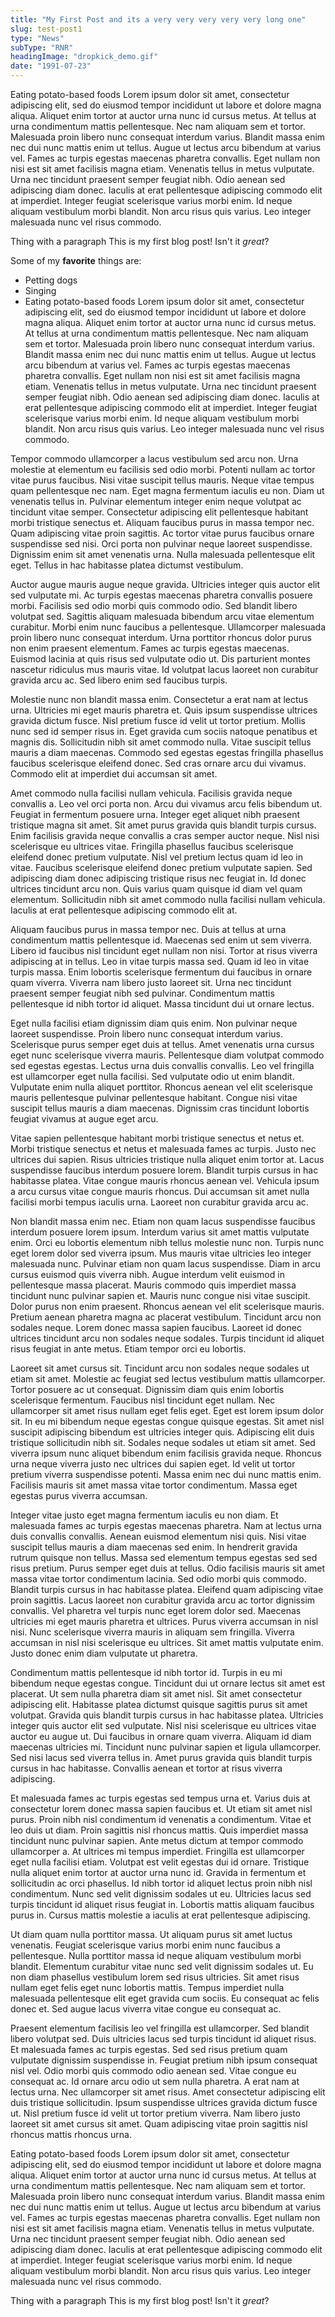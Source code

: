 ```yaml
---
title: "My First Post and its a very very very very very long one"
slug: test-post1
type: "News"
subType: "RNR"
headingImage: "dropkick_demo.gif"
date: "1991-07-23"
---
```


<p>Eating potato-based foods Lorem ipsum dolor sit amet, consectetur adipiscing elit, sed do eiusmod tempor incididunt ut labore et dolore magna aliqua. Aliquet enim tortor at auctor urna nunc id cursus metus. At tellus at urna condimentum mattis pellentesque. Nec nam aliquam sem et tortor. Malesuada proin libero nunc consequat interdum varius. Blandit massa enim nec dui nunc mattis enim ut tellus. Augue ut lectus arcu bibendum at varius vel. Fames ac turpis egestas maecenas pharetra convallis. Eget nullam non nisi est sit amet facilisis magna etiam. Venenatis tellus in metus vulputate. Urna nec tincidunt praesent semper feugiat nibh. Odio aenean sed adipiscing diam donec. Iaculis at erat pellentesque adipiscing commodo elit at imperdiet. Integer feugiat scelerisque varius morbi enim. Id neque aliquam vestibulum morbi blandit. Non arcu risus quis varius. Leo integer malesuada nunc vel risus commodo. </p>

Thing with a paragraph This is my first blog post! Isn't it *great*?

Some of my **favorite** things are:

* Petting dogs
* Singing
* Eating potato-based foods
Lorem ipsum dolor sit amet, consectetur adipiscing elit, sed do eiusmod tempor incididunt ut labore et dolore magna aliqua. Aliquet enim tortor at auctor urna nunc id cursus metus. At tellus at urna condimentum mattis pellentesque. Nec nam aliquam sem et tortor. Malesuada proin libero nunc consequat interdum varius. Blandit massa enim nec dui nunc mattis enim ut tellus. Augue ut lectus arcu bibendum at varius vel. Fames ac turpis egestas maecenas pharetra convallis. Eget nullam non nisi est sit amet facilisis magna etiam. Venenatis tellus in metus vulputate. Urna nec tincidunt praesent semper feugiat nibh. Odio aenean sed adipiscing diam donec. Iaculis at erat pellentesque adipiscing commodo elit at imperdiet. Integer feugiat scelerisque varius morbi enim. Id neque aliquam vestibulum morbi blandit. Non arcu risus quis varius. Leo integer malesuada nunc vel risus commodo.

Tempor commodo ullamcorper a lacus vestibulum sed arcu non. Urna molestie at elementum eu facilisis sed odio morbi. Potenti nullam ac tortor vitae purus faucibus. Nisi vitae suscipit tellus mauris. Neque vitae tempus quam pellentesque nec nam. Eget magna fermentum iaculis eu non. Diam ut venenatis tellus in. Pulvinar elementum integer enim neque volutpat ac tincidunt vitae semper. Consectetur adipiscing elit pellentesque habitant morbi tristique senectus et. Aliquam faucibus purus in massa tempor nec. Quam adipiscing vitae proin sagittis. Ac tortor vitae purus faucibus ornare suspendisse sed nisi. Orci porta non pulvinar neque laoreet suspendisse. Dignissim enim sit amet venenatis urna. Nulla malesuada pellentesque elit eget. Tellus in hac habitasse platea dictumst vestibulum.

Auctor augue mauris augue neque gravida. Ultricies integer quis auctor elit sed vulputate mi. Ac turpis egestas maecenas pharetra convallis posuere morbi. Facilisis sed odio morbi quis commodo odio. Sed blandit libero volutpat sed. Sagittis aliquam malesuada bibendum arcu vitae elementum curabitur. Morbi enim nunc faucibus a pellentesque. Ullamcorper malesuada proin libero nunc consequat interdum. Urna porttitor rhoncus dolor purus non enim praesent elementum. Fames ac turpis egestas maecenas. Euismod lacinia at quis risus sed vulputate odio ut. Dis parturient montes nascetur ridiculus mus mauris vitae. Id volutpat lacus laoreet non curabitur gravida arcu ac. Sed libero enim sed faucibus turpis.

Molestie nunc non blandit massa enim. Consectetur a erat nam at lectus urna. Ultricies mi eget mauris pharetra et. Quis ipsum suspendisse ultrices gravida dictum fusce. Nisl pretium fusce id velit ut tortor pretium. Mollis nunc sed id semper risus in. Eget gravida cum sociis natoque penatibus et magnis dis. Sollicitudin nibh sit amet commodo nulla. Vitae suscipit tellus mauris a diam maecenas. Commodo sed egestas egestas fringilla phasellus faucibus scelerisque eleifend donec. Sed cras ornare arcu dui vivamus. Commodo elit at imperdiet dui accumsan sit amet.

Amet commodo nulla facilisi nullam vehicula. Facilisis gravida neque convallis a. Leo vel orci porta non. Arcu dui vivamus arcu felis bibendum ut. Feugiat in fermentum posuere urna. Integer eget aliquet nibh praesent tristique magna sit amet. Sit amet purus gravida quis blandit turpis cursus. Enim facilisis gravida neque convallis a cras semper auctor neque. Nisl nisi scelerisque eu ultrices vitae. Fringilla phasellus faucibus scelerisque eleifend donec pretium vulputate. Nisl vel pretium lectus quam id leo in vitae. Faucibus scelerisque eleifend donec pretium vulputate sapien. Sed adipiscing diam donec adipiscing tristique risus nec feugiat in. Id donec ultrices tincidunt arcu non. Quis varius quam quisque id diam vel quam elementum. Sollicitudin nibh sit amet commodo nulla facilisi nullam vehicula. Iaculis at erat pellentesque adipiscing commodo elit at.

Aliquam faucibus purus in massa tempor nec. Duis at tellus at urna condimentum mattis pellentesque id. Maecenas sed enim ut sem viverra. Libero id faucibus nisl tincidunt eget nullam non nisi. Tortor at risus viverra adipiscing at in tellus. Leo in vitae turpis massa sed. Quam id leo in vitae turpis massa. Enim lobortis scelerisque fermentum dui faucibus in ornare quam viverra. Viverra nam libero justo laoreet sit. Urna nec tincidunt praesent semper feugiat nibh sed pulvinar. Condimentum mattis pellentesque id nibh tortor id aliquet. Massa tincidunt dui ut ornare lectus.

Eget nulla facilisi etiam dignissim diam quis enim. Non pulvinar neque laoreet suspendisse. Proin libero nunc consequat interdum varius. Scelerisque purus semper eget duis at tellus. Amet venenatis urna cursus eget nunc scelerisque viverra mauris. Pellentesque diam volutpat commodo sed egestas egestas. Lectus urna duis convallis convallis. Leo vel fringilla est ullamcorper eget nulla facilisi. Sed vulputate odio ut enim blandit. Vulputate enim nulla aliquet porttitor. Rhoncus aenean vel elit scelerisque mauris pellentesque pulvinar pellentesque habitant. Congue nisi vitae suscipit tellus mauris a diam maecenas. Dignissim cras tincidunt lobortis feugiat vivamus at augue eget arcu.

Vitae sapien pellentesque habitant morbi tristique senectus et netus et. Morbi tristique senectus et netus et malesuada fames ac turpis. Justo nec ultrices dui sapien. Risus ultricies tristique nulla aliquet enim tortor at. Lacus suspendisse faucibus interdum posuere lorem. Blandit turpis cursus in hac habitasse platea. Vitae congue mauris rhoncus aenean vel. Vehicula ipsum a arcu cursus vitae congue mauris rhoncus. Dui accumsan sit amet nulla facilisi morbi tempus iaculis urna. Laoreet non curabitur gravida arcu ac.

Non blandit massa enim nec. Etiam non quam lacus suspendisse faucibus interdum posuere lorem ipsum. Interdum varius sit amet mattis vulputate enim. Orci eu lobortis elementum nibh tellus molestie nunc non. Turpis nunc eget lorem dolor sed viverra ipsum. Mus mauris vitae ultricies leo integer malesuada nunc. Pulvinar etiam non quam lacus suspendisse. Diam in arcu cursus euismod quis viverra nibh. Augue interdum velit euismod in pellentesque massa placerat. Mauris commodo quis imperdiet massa tincidunt nunc pulvinar sapien et. Mauris nunc congue nisi vitae suscipit. Dolor purus non enim praesent. Rhoncus aenean vel elit scelerisque mauris. Pretium aenean pharetra magna ac placerat vestibulum. Tincidunt arcu non sodales neque. Lorem donec massa sapien faucibus. Laoreet id donec ultrices tincidunt arcu non sodales neque sodales. Turpis tincidunt id aliquet risus feugiat in ante metus. Etiam tempor orci eu lobortis.

Laoreet sit amet cursus sit. Tincidunt arcu non sodales neque sodales ut etiam sit amet. Molestie ac feugiat sed lectus vestibulum mattis ullamcorper. Tortor posuere ac ut consequat. Dignissim diam quis enim lobortis scelerisque fermentum. Faucibus nisl tincidunt eget nullam. Nec ullamcorper sit amet risus nullam eget felis eget. Eget est lorem ipsum dolor sit. In eu mi bibendum neque egestas congue quisque egestas. Sit amet nisl suscipit adipiscing bibendum est ultricies integer quis. Adipiscing elit duis tristique sollicitudin nibh sit. Sodales neque sodales ut etiam sit amet. Sed viverra ipsum nunc aliquet bibendum enim facilisis gravida neque. Rhoncus urna neque viverra justo nec ultrices dui sapien eget. Id velit ut tortor pretium viverra suspendisse potenti. Massa enim nec dui nunc mattis enim. Facilisis mauris sit amet massa vitae tortor condimentum. Massa eget egestas purus viverra accumsan.

Integer vitae justo eget magna fermentum iaculis eu non diam. Et malesuada fames ac turpis egestas maecenas pharetra. Nam at lectus urna duis convallis convallis. Aenean euismod elementum nisi quis. Nisi vitae suscipit tellus mauris a diam maecenas sed enim. In hendrerit gravida rutrum quisque non tellus. Massa sed elementum tempus egestas sed sed risus pretium. Purus semper eget duis at tellus. Odio facilisis mauris sit amet massa vitae tortor condimentum lacinia. Sed odio morbi quis commodo. Blandit turpis cursus in hac habitasse platea. Eleifend quam adipiscing vitae proin sagittis. Lacus laoreet non curabitur gravida arcu ac tortor dignissim convallis. Vel pharetra vel turpis nunc eget lorem dolor sed. Maecenas ultricies mi eget mauris pharetra et ultrices. Purus viverra accumsan in nisl nisi. Nunc scelerisque viverra mauris in aliquam sem fringilla. Viverra accumsan in nisl nisi scelerisque eu ultrices. Sit amet mattis vulputate enim. Justo donec enim diam vulputate ut pharetra.

Condimentum mattis pellentesque id nibh tortor id. Turpis in eu mi bibendum neque egestas congue. Tincidunt dui ut ornare lectus sit amet est placerat. Ut sem nulla pharetra diam sit amet nisl. Sit amet consectetur adipiscing elit. Habitasse platea dictumst quisque sagittis purus sit amet volutpat. Gravida quis blandit turpis cursus in hac habitasse platea. Ultricies integer quis auctor elit sed vulputate. Nisl nisi scelerisque eu ultrices vitae auctor eu augue ut. Dui faucibus in ornare quam viverra. Aliquam id diam maecenas ultricies mi. Tincidunt nunc pulvinar sapien et ligula ullamcorper. Sed nisi lacus sed viverra tellus in. Amet purus gravida quis blandit turpis cursus in hac habitasse. Convallis aenean et tortor at risus viverra adipiscing.

Et malesuada fames ac turpis egestas sed tempus urna et. Varius duis at consectetur lorem donec massa sapien faucibus et. Ut etiam sit amet nisl purus. Proin nibh nisl condimentum id venenatis a condimentum. Vitae et leo duis ut diam. Proin sagittis nisl rhoncus mattis. Quis imperdiet massa tincidunt nunc pulvinar sapien. Ante metus dictum at tempor commodo ullamcorper a. At ultrices mi tempus imperdiet. Fringilla est ullamcorper eget nulla facilisi etiam. Volutpat est velit egestas dui id ornare. Tristique nulla aliquet enim tortor at auctor urna nunc id. Gravida in fermentum et sollicitudin ac orci phasellus. Id nibh tortor id aliquet lectus proin nibh nisl condimentum. Nunc sed velit dignissim sodales ut eu. Ultricies lacus sed turpis tincidunt id aliquet risus feugiat in. Lobortis mattis aliquam faucibus purus in. Cursus mattis molestie a iaculis at erat pellentesque adipiscing.

Ut diam quam nulla porttitor massa. Ut aliquam purus sit amet luctus venenatis. Feugiat scelerisque varius morbi enim nunc faucibus a pellentesque. Nulla porttitor massa id neque aliquam vestibulum morbi blandit. Elementum curabitur vitae nunc sed velit dignissim sodales ut. Eu non diam phasellus vestibulum lorem sed risus ultricies. Sit amet risus nullam eget felis eget nunc lobortis mattis. Tempus imperdiet nulla malesuada pellentesque elit eget gravida cum sociis. Eu consequat ac felis donec et. Sed augue lacus viverra vitae congue eu consequat ac.

Praesent elementum facilisis leo vel fringilla est ullamcorper. Sed blandit libero volutpat sed. Duis ultricies lacus sed turpis tincidunt id aliquet risus. Et malesuada fames ac turpis egestas. Sed sed risus pretium quam vulputate dignissim suspendisse in. Feugiat pretium nibh ipsum consequat nisl vel. Odio morbi quis commodo odio aenean sed. Vitae congue eu consequat ac. Id ornare arcu odio ut sem nulla pharetra. A erat nam at lectus urna. Nec ullamcorper sit amet risus. Amet consectetur adipiscing elit duis tristique sollicitudin. Ipsum suspendisse ultrices gravida dictum fusce ut. Nisl pretium fusce id velit ut tortor pretium viverra. Nam libero justo laoreet sit amet cursus sit amet. Quam adipiscing vitae proin sagittis nisl rhoncus mattis rhoncus urna.

<p>Eating potato-based foods Lorem ipsum dolor sit amet, consectetur adipiscing elit, sed do eiusmod tempor incididunt ut labore et dolore magna aliqua. Aliquet enim tortor at auctor urna nunc id cursus metus. At tellus at urna condimentum mattis pellentesque. Nec nam aliquam sem et tortor. Malesuada proin libero nunc consequat interdum varius. Blandit massa enim nec dui nunc mattis enim ut tellus. Augue ut lectus arcu bibendum at varius vel. Fames ac turpis egestas maecenas pharetra convallis. Eget nullam non nisi est sit amet facilisis magna etiam. Venenatis tellus in metus vulputate. Urna nec tincidunt praesent semper feugiat nibh. Odio aenean sed adipiscing diam donec. Iaculis at erat pellentesque adipiscing commodo elit at imperdiet. Integer feugiat scelerisque varius morbi enim. Id neque aliquam vestibulum morbi blandit. Non arcu risus quis varius. Leo integer malesuada nunc vel risus commodo. </p>

Thing with a paragraph This is my first blog post! Isn't it *great*?